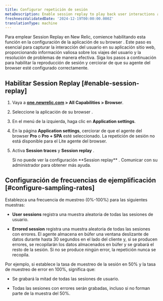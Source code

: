 ```yaml
---
title: Configurar repetición de sesión
metaDescription: Enable session replay to play back user interactions and improve page performance.
freshnessValidatedDate: '2024-12-19T00:00:00.000Z'
translationType: machine
---
```


Para emplear Session Replay en New Relic, comience habilitando esta función en la configuración de la aplicación de su browser . Este paso es esencial para capturar la interacción del usuario en su aplicación sitio web, proporcionando información valiosa sobre los viajes del usuario y la resolución de problemas de manera efectiva. Siga los pasos a continuación para habilitar la reproducción de sesión y cerciorar de que su agente del browser esté configurado correctamente.

## Habilitar Session Replay [#enable-session-replay]

1. Vaya a <DNT>**[one.newrelic.com](https://one.newrelic.com/all-capabilities) &gt; All Capabilities &gt; Browser**</DNT>.

2. Seleccione la aplicación de su browser .

3. En el menú de la izquierda, haga clic en <DNT>**Application settings**</DNT>.

4. En la página <DNT>**Application settings**</DNT>, cerciorar de que el agente del browser <DNT>**Pro**</DNT> o <DNT>**Pro + SPA**</DNT> esté seleccionado. La repetición de sesión no está disponible para el Lite agente del browser.

5. Activa <DNT>**Session traces**</DNT> y <DNT>**Session replay**</DNT> .

   <Callout variant="important">
     Si no puede ver la configuración <DNT>**Session replay**</DNT> . Comunicar con su administrador para obtener más ayuda.
   </Callout>

## Configuración de frecuencias de ejemplificación [#configure-sampling-rates]

Establezca una frecuencia de muestreo (0%-100%) para las siguientes muestras:

* <DNT>**User sessions**</DNT> registra una muestra aleatoria de todas las sesiones de usuario.

* <DNT>**Errored session**</DNT> registra una muestra aleatoria de todas las sesiones con errores. El agente almacena en búfer una ventana deslizante de datos durante hasta 30 segundos en el lado del cliente y, si se producen errores, se recopilarán los datos almacenados en búfer y se grabará el resto de la sesión. Si no se produce ningún error, la repetición nunca se recopila.

Por ejemplo, si establece la tasa de muestreo de la sesión en 50% y la tasa de muestreo de error en 100%, significa que:

* Se grabará la mitad de todas las sesiones de usuario.

* Todas las sesiones con errores serán grabadas, incluso si no forman parte de la muestra del 50%.